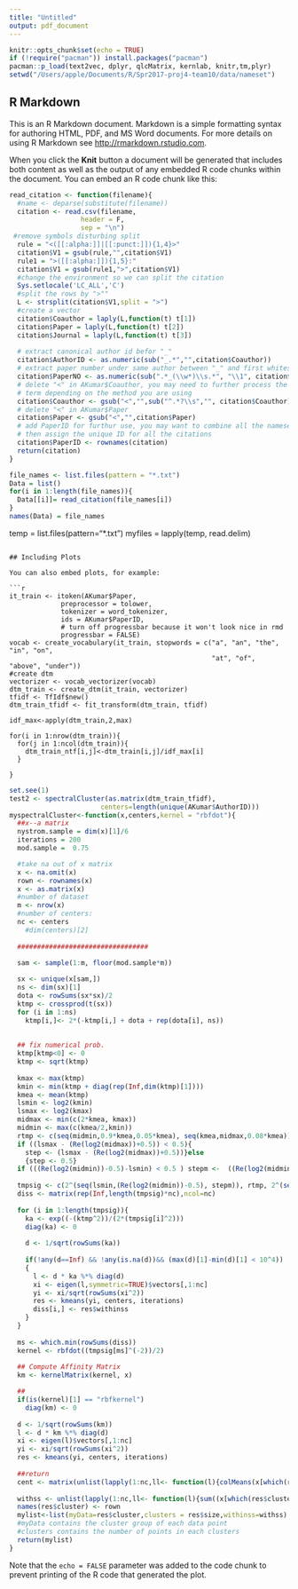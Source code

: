 ```yaml
---
title: "Untitled"
output: pdf_document
---
```


```r
knitr::opts_chunk$set(echo = TRUE)
if (!require("pacman")) install.packages("pacman")
pacman::p_load(text2vec, dplyr, qlcMatrix, kernlab, knitr,tm,plyr)
setwd("/Users/apple/Documents/R/Spr2017-proj4-team10/data/nameset")
```

## R Markdown

This is an R Markdown document. Markdown is a simple formatting syntax for authoring HTML, PDF, and MS Word documents. For more details on using R Markdown see <http://rmarkdown.rstudio.com>.

When you click the **Knit** button a document will be generated that includes both content as well as the output of any embedded R code chunks within the document. You can embed an R code chunk like this:

```r
read_citation <- function(filename){
  #name <- deparse(substitute(filename))
  citation <- read.csv(filename,
                  header = F,
                  sep = "\n")    
 #remove symbols disturbing split
  rule = "<([[:alpha:]]|[[:punct:]]){1,4}>"
  citation$V1 = gsub(rule,"",citation$V1)
  rule1 = ">([[:alpha:]]){1,5}:"
  citation$V1 = gsub(rule1,">",citation$V1)
  #change the environment so we can split the citation
  Sys.setlocale('LC_ALL','C')
  #split the rows by ">""
  L <- strsplit(citation$V1,split = ">")
  #create a vector
  citation$Coauthor = laply(L,function(t) t[1])
  citation$Paper = laply(L,function(t) t[2])
  citation$Journal = laply(L,function(t) t[3])
  
  # extract canonical author id befor "_"
  citation$AuthorID <- as.numeric(sub("_.*","",citation$Coauthor))
  # extract paper number under same author between "_" and first whitespace
  citation$PaperNO <- as.numeric(sub(".*_(\\w*)\\s.*", "\\1", citation$Coauthor))
  # delete "<" in AKumar$Coauthor, you may need to further process the coauthor
  # term depending on the method you are using
  citation$Coauthor <- gsub("<","",sub("^.*?\\s","", citation$Coauthor))
  # delete "<" in AKumar$Paper
  citation$Paper <- gsub("<","",citation$Paper)
  # add PaperID for furthur use, you may want to combine all the nameset files and 
  # then assign the unique ID for all the citations
  citation$PaperID <- rownames(citation)
  return(citation)
}

file_names <- list.files(pattern = "*.txt")
Data = list()
for(i in 1:length(file_names)){
  Data[[i]]= read_citation(file_names[i])
}
names(Data) = file_names

```

temp = list.files(pattern="*.txt")
myfiles = lapply(temp, read.delim)


```

## Including Plots

You can also embed plots, for example:

```r
it_train <- itoken(AKumar$Paper, 
             preprocessor = tolower, 
             tokenizer = word_tokenizer,
             ids = AKumar$PaperID,
             # turn off progressbar because it won't look nice in rmd
             progressbar = FALSE)
vocab <- create_vocabulary(it_train, stopwords = c("a", "an", "the", "in", "on",
                                                   "at", "of", "above", "under"))
#create dtm
vectorizer <- vocab_vectorizer(vocab)
dtm_train <- create_dtm(it_train, vectorizer)
tfidf <- TfIdf$new()
dtm_train_tfidf <- fit_transform(dtm_train, tfidf)

idf_max<-apply(dtm_train,2,max)

for(i in 1:nrow(dtm_train)){
  for(j in 1:ncol(dtm_train)){
    dtm_train_ntf[i,j]<-dtm_train[i,j]/idf_max[i]
  }
  
}

```



```r
set.see(1)
test2 <- spectralCluster(as.matrix(dtm_train_tfidf), 
                       centers=length(unique(AKumar$AuthorID)))
myspectralCluster<-function(x,centers,kernel = "rbfdot"){
  ##x--a matrix
  nystrom.sample = dim(x)[1]/6
  iterations = 200
  mod.sample =  0.75

  #take na out of x matrix
  x <- na.omit(x)
  rown <- rownames(x)
  x <- as.matrix(x)
  #number of dataset
  m <- nrow(x)
  #number of centers:
  nc <- centers
    #dim(centers)[2]
  
  #################################

  sam <- sample(1:m, floor(mod.sample*m))
  
  sx <- unique(x[sam,])
  ns <- dim(sx)[1]
  dota <- rowSums(sx*sx)/2
  ktmp <- crossprod(t(sx))
  for (i in 1:ns)
    ktmp[i,]<- 2*(-ktmp[i,] + dota + rep(dota[i], ns))
  
  
  ## fix numerical prob.
  ktmp[ktmp<0] <- 0
  ktmp <- sqrt(ktmp)
  
  kmax <- max(ktmp)
  kmin <- min(ktmp + diag(rep(Inf,dim(ktmp)[1])))
  kmea <- mean(ktmp)
  lsmin <- log2(kmin)
  lsmax <- log2(kmax)
  midmax <- min(c(2*kmea, kmax))
  midmin <- max(c(kmea/2,kmin))
  rtmp <- c(seq(midmin,0.9*kmea,0.05*kmea), seq(kmea,midmax,0.08*kmea))
  if ((lsmax - (Re(log2(midmax))+0.5)) < 0.5){
    step <- (lsmax - (Re(log2(midmax))+0.5))}else
    {step <- 0.5}
  if (((Re(log2(midmin))-0.5)-lsmin) < 0.5 ) stepm <-  ((Re(log2(midmin))-0.5) - lsmin) else stepm <- 0.5
  
  tmpsig <- c(2^(seq(lsmin,(Re(log2(midmin))-0.5), stepm)), rtmp, 2^(seq(Re(log2(midmax))+0.5, lsmax,step)))
  diss <- matrix(rep(Inf,length(tmpsig)*nc),ncol=nc)
  
  for (i in 1:length(tmpsig)){
    ka <- exp((-(ktmp^2))/(2*(tmpsig[i]^2)))
    diag(ka) <- 0
    
    d <- 1/sqrt(rowSums(ka))
    
    if(!any(d==Inf) && !any(is.na(d))&& (max(d)[1]-min(d)[1] < 10^4))
    {
      l <- d * ka %*% diag(d)
      xi <- eigen(l,symmetric=TRUE)$vectors[,1:nc]
      yi <- xi/sqrt(rowSums(xi^2))
      res <- kmeans(yi, centers, iterations)
      diss[i,] <- res$withinss
    }
  }
  
  ms <- which.min(rowSums(diss))
  kernel <- rbfdot((tmpsig[ms]^(-2))/2)
  
  ## Compute Affinity Matrix
  km <- kernelMatrix(kernel, x)

  ##
  if(is(kernel)[1] == "rbfkernel")
    diag(km) <- 0
  
  d <- 1/sqrt(rowSums(km))
  l <- d * km %*% diag(d)
  xi <- eigen(l)$vectors[,1:nc]
  yi <- xi/sqrt(rowSums(xi^2))
  res <- kmeans(yi, centers, iterations)
  
  ##return
  cent <- matrix(unlist(lapply(1:nc,ll<- function(l){colMeans(x[which(res$cluster==l), ,drop=FALSE])})),ncol=dim(x)[2], byrow=TRUE)
  
  withss <- unlist(lapply(1:nc,ll<- function(l){sum((x[which(res$cluster==l),, drop=FALSE] - cent[l,])^2)}))
  names(res$cluster) <- rown
  mylist<-list(myData=res$cluster,clusters = res$size,withinss=withss)
  #myData contains the cluster group of each data point
  #clusters contains the number of points in each clusters
  return(mylist)
}
```


Note that the `echo = FALSE` parameter was added to the code chunk to prevent printing of the R code that generated the plot.
